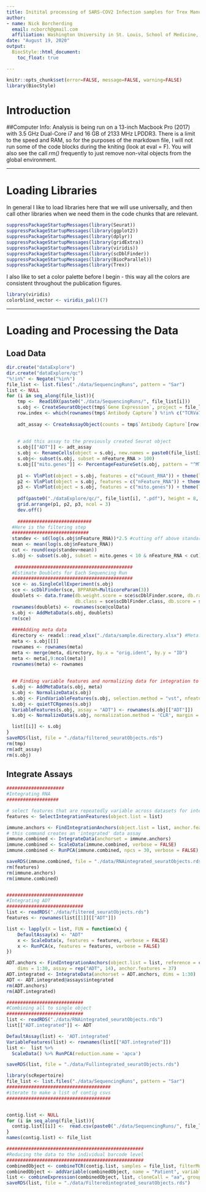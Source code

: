```yaml
---
title: Initital processing of SARS-COV2 Infection samples for Trex Manuscript
author: 
- name: Nick Borcherding
  email: ncborch@gmail.com
  affiliation: Washington University in St. Louis, School of Medicine, St. Louis, MO, USA
date: "August 19, 2020"
output:
  BiocStyle::html_document:
    toc_float: true

---
```


```r
knitr::opts_chunk$set(error=FALSE, message=FALSE, warning=FALSE)
library(BiocStyle)
```

# Introduction


##Computer Info:
Analysis is being run on a 13-inch Macbook Pro (2017) with 3.5 GHz Dual-Core i7 and 16 GB of 2133 MHz LPDDR3. There is a limit to the speed and RAM, so for the purposes of the markdown file, I will not run some of the code blocks during the kniting (look at eval = F). You will also see the call *rm()* frequently to just remove non-vital objects from the global environment.

***

# Loading Libraries

In general I like to load libraries here that we will use universally, and then call other libraries when we need them in the code chunks that are relevant. 

```r
suppressPackageStartupMessages(library(Seurat))
suppressPackageStartupMessages(library(ggplot2))
suppressPackageStartupMessages(library(dplyr))
suppressPackageStartupMessages(library(gridExtra))
suppressPackageStartupMessages(library(viridis))
suppressPackageStartupMessages(library(scDblFinder))
suppressPackageStartupMessages(library(BiocParallel))
suppressPackageStartupMessages(library(Trex))

```

I also like to set a color palette before I begin - this way all the colors are consistent throughout the publication figures.

```r
library(viridis)
colorblind_vector <- viridis_pal()(7)
```


***

# Loading and Processing the Data


## Load Data
```r
dir.create("dataExplore")
dir.create("dataExplore/qc")
"%!in%" <- Negate("%in%")
file_list <- list.files("./data/SequencingRuns", pattern = "Sar")
list <- NULL
for (i in seq_along(file_list)){
    tmp <-  Read10X(paste0("./data/SequencingRuns/", file_list[i]))
    s.obj <- CreateSeuratObject(tmp$`Gene Expression`, project = file_list[i])
    row.index <- which(rownames(tmp$`Antibody Capture`) %!in% c("TCRVa7.2_TotalSeqC","TCRVa24Ja18_TotalSeqC"))
    
    adt_assay <- CreateAssayObject(counts = tmp$`Antibody Capture`[row.index,])
    
  
    # add this assay to the previously created Seurat object
    s.obj[["ADT"]] <- adt_assay
    s.obj <- RenameCells(object = s.obj, new.names = paste0(file_list[i], "_", rownames(s.obj[[]])))
    s.obj<- subset(s.obj, subset = nFeature_RNA > 100)
    s.obj[["mito.genes"]] <- PercentageFeatureSet(s.obj, pattern = "^MT-")
    
    p1 <- VlnPlot(object = s.obj, features = c("nCount_RNA")) + theme(legend.position = "none")
    p2 <- VlnPlot(object = s.obj, features = c("nFeature_RNA")) + theme(legend.position = "none")
    p3 <- VlnPlot(object = s.obj, features = c("mito.genes")) + theme(legend.position = "none")
    
    pdf(paste0("./dataExplore/qc/", file_list[i], ".pdf"), height = 8, width=12)
    grid.arrange(p1, p2, p3, ncol = 3)
    dev.off()
    
    ###########################
  #Here is the filtering step
  ############################
  standev <- sd(log(s.obj$nFeature_RNA))*2.5 #cutting off above standard deviation of 2.5
  mean <- mean(log(s.obj$nFeature_RNA))
  cut <- round(exp(standev+mean))
  s.obj <- subset(s.obj, subset = mito.genes < 10 & nFeature_RNA < cut)
    
   ###########################################
  #Estimate Doublets for Each Sequencing Run
  ############################################
  sce <- as.SingleCellExperiment(s.obj)
  sce <- scDblFinder(sce, BPPARAM=MulticoreParam(3))
  doublets <- data.frame(db.weight.score = sce$scDblFinder.score, db.ratio = sce$scDblFinder.weighted, 
                         db.class = sce$scDblFinder.class, db.score = sce$scDblFinder.score)
  rownames(doublets) <- rownames(sce@colData)
  s.obj <- AddMetaData(s.obj, doublets)
  rm(sce)
  
  ####Adding meta data
  directory <- readxl::read_xlsx("./data/sample.directory.xlsx") #Meta.data
  meta <- s.obj[[]]
  rownames <- rownames(meta)
  meta <- merge(meta, directory, by.x = "orig.ident", by.y = "ID")
  meta <- meta[,9:ncol(meta)]
  rownames(meta) <- rownames
  
  
  ## Finding variable features and normalizing data for integration to follow
  s.obj <- AddMetaData(s.obj, meta)
  s.obj <- NormalizeData(s.obj)
  s.obj <- FindVariableFeatures(s.obj, selection.method = "vst", nfeatures = 2000)
  s.obj <- quietTCRgenes(s.obj)
  VariableFeatures(s.obj, assay = "ADT") <- rownames(s.obj[["ADT"]])
  s.obj <- NormalizeData(s.obj, normalization.method = 'CLR', margin = 2, assay = "ADT")

  list[[i]] <- s.obj
}
saveRDS(list, file = "./data/filtered_seuratObjects.rds")
rm(tmp)
rm(adt_assay)
rm(s.obj)
```


## Integrate Assays

```r

#####################
#Integrating RNA
###################

# select features that are repeatedly variable across datasets for integration
features <- SelectIntegrationFeatures(object.list = list)

immune.anchors <- FindIntegrationAnchors(object.list = list, anchor.features = features)
# this command creates an 'integrated' data assay
immune.combined <- IntegrateData(anchorset = immune.anchors)
immune.combined <- ScaleData(immune.combined, verbose = FALSE)
immune.combined <- RunPCA(immune.combined, npcs = 30, verbose = FALSE)

saveRDS(immune.combined, file = "./data/RNAintegrated_seuratObjects.rds")
rm(features)
rm(immune.anchors)
rm(immune.combined)


############################
#Integrating ADT
############################
list <- readRDS("./data/filtered_seuratObjects.rds")
features <- rownames(list[[1]][["ADT"]])

list <- lapply(X = list, FUN = function(x) {
    DefaultAssay(x) <- "ADT"
    x <- ScaleData(x, features = features, verbose = FALSE)
    x <- RunPCA(x, features = features, verbose = FALSE)
})

ADT.anchors <- FindIntegrationAnchors(object.list = list, reference = c(1, 2), reduction = "rpca", 
    dims = 1:30, assay = rep("ADT", 14), anchor.features = 37)
ADT.integrated <- IntegrateData(anchorset = ADT.anchors, dims = 1:30)
ADT <- ADT.integrated@assays$integrated
rm(ADT.anchors)
rm(ADT.integrated)

############################
#Combining all to single object
############################
list <- readRDS("./data/RNAintegrated_seuratObjects.rds")
list[["ADT.integrated"]] <- ADT

DefaultAssay(list) <- 'ADT.integrated'
VariableFeatures(list) <- rownames(list[["ADT.integrated"]])
list <-  list %>% 
  ScaleData() %>% RunPCA(reduction.name = 'apca')

saveRDS(list, file = "./data/Fullintegrated_seuratObjects.rds")
```

```r
library(scRepertoire)
file_list <- list.files("./data/SequencingRuns", pattern = "Sar")
######################################
#iterate to make a list of contig csvs
######################################


contig.list <- NULL
for (i in seq_along(file_list)){
  contig.list[[i]] <-  read.csv(paste0("./data/SequencingRuns/", file_list[i], "/contig_annotations.csv"))
}
names(contig.list) <- file_list

##################################################
#Reducing the data to the individual barcode level
##################################################
combinedObject <- combineTCR(contig.list, samples = file_list, filterMulti = TRUE, removeNA = TRUE, cells = "T-AB")
combinedObject <- addVariable(combinedObject, name = "Patient", variables = substr(file_list, 1,5))
list <- combineExpression(combinedObject, list, cloneCall = "aa", groupBy = "Patient")
saveRDS(list, file = "./data/Filteredintegrated_seuratObjects.rds")
```




